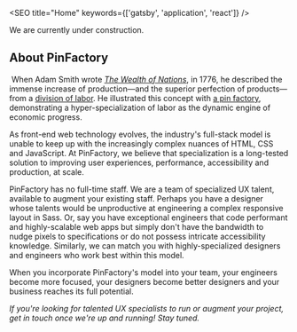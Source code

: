 
<SEO title="Home" keywords={['gatsby', 'application', 'react']} />

<p class="type-temporary">
  We are currently under construction.
</p>

<div class="about">

## About PinFactory
​
When Adam Smith wrote [*The Wealth of Nations*](https://en.wikipedia.org/wiki/The_Wealth_of_Nations), in 1776, he described the immense increase of production—and the superior perfection of products—from a [division of labor](https://en.wikipedia.org/wiki/Division_of_labour). He illustrated this concept with [a pin factory](https://www.adamsmithworks.org/pin_factory.html), demonstrating a hyper-specialization of labor as the dynamic engine of economic progress.

As front-end web technology evolves, the industry's full-stack model is unable to keep up with the increasingly complex nuances of HTML, CSS and JavaScript. At PinFactory, we believe that specialization is a long-tested solution to improving user experiences, performance, accessibility and production, at scale.

PinFactory has no full-time staff. We are a team of specialized UX talent, available to augment your existing staff. Perhaps you have a designer whose talents would be unproductive at engineering a complex responsive layout in Sass. Or, say you have exceptional engineers that code performant and highly-scalable web apps but simply don't have the bandwidth to nudge pixels to specifications or do not possess intricate accessibility knowledge. Similarly, we can match you with highly-specialized designers and engineers who work best within this model.

When you incorporate PinFactory's model into your team, your engineers become more focused, your designers become better designers and your business reaches its full potential.

*If you're looking for talented UX specialists to run or augment your project, get in touch once we're up and running! Stay tuned.*

</div>

